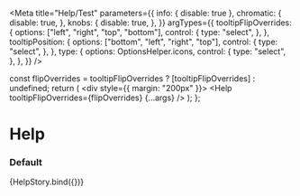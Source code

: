 

<Meta
  title="Help/Test"
  parameters={{
    info: { disable: true },
    chromatic: {
      disable: true,
    },
    knobs: {
      disable: true,
    },
  }}
  argTypes={{
    tooltipFlipOverrides: {
      options: ["left", "right", "top", "bottom"],
      control: {
        type: "select",
      },
    },
    tooltipPosition: {
      options: ["bottom", "left", "right", "top"],
      control: {
        type: "select",
      },
    },
    type: {
      options: OptionsHelper.icons,
      control: {
        type: "select",
      },
    },
  }}
/>

  const flipOverrides = tooltipFlipOverrides
    ? [tooltipFlipOverrides]
    : undefined;
  return (
    <div style={{ margin: "200px" }}>
      <Help tooltipFlipOverrides={flipOverrides} {...args} />
    </div>
  );
};

# Help

### Default

<Preview>
  <Story
    name="default"
    args={{
      children: "This is help text",
      tooltipPosition: Help.defaultProps.tooltipPosition,
      href: "http://www.sage.com",
      type: "help",
      tooltipBgColor: "",
      tooltipFontColor: "",
      isVertical: false,
      tooltipFlipOverrides: "left",
    }}
  >
    {HelpStory.bind({})}
  </Story>
</Preview>
